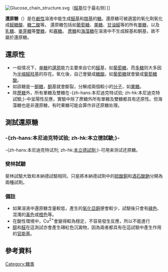 {{noteTA|G1=LS}}
[[File:Glucose_chain_structure.svg|thumb]]（[[醛|醛基]]位于最右侧）]]

'''還原糖'''（{{Lang-en|'''reducing sugar'''}}）是在[[鹼性|鹼性]]溶液中能生成[[醛基|醛基]]和[[羰基|羰基]]的[[糖|糖]]。還原糖可被適當的氧化劑氧化成[[糖酸|醛糖酸]]、[[糖酸|糖二酸]]等。
還原糖包括如[[葡萄糖|葡萄糖]]、[[果糖|果糖]]、[[甘油醛|甘油醛]]等的所有[[單糖|單糖]]，以及[[乳糖|乳糖]]、[[麥芽糖|麥芽糖]]等[[雙糖|雙糖]]，和[[寡糖|寡糖]]。
[[蔗糖|蔗糖]]和[[海藻糖|海藻糖]]在溶液中不生成醛基和酮基，故不屬於還原糖。

== 還原性 ==
* 一般情况下，[[单糖|单糖]]的[[還原|還原]]能力主要來自它的[[醛|醛]]基，如[[葡萄糖|葡萄糖]]，而[[多糖|多糖]]则大多因为[[半缩醛|半缩醛]][[羟基|羟基]]的存在。氧化後，自己會變成[[糖酸|糖酸]]。如[[葡萄糖|葡萄糖]]就會變成[[葡萄糖酸|葡萄糖酸]]。
* 如該糖是一[[酮糖|酮糖]]，[[酮|酮]]基就會斷裂，分解成兩個較小的[[分子|分子]]，如[[果糖|果糖]]。{{來源請求}}
* 除[[蔗糖|蔗糖]]外，所有單糖及雙糖在-{zh-hans:本尼迪克特试验; zh-hk:本尼迪克特試驗;}-中呈陽性反應，實驗中除了蔗糖外所有單糖及雙糖都具有还原性。但海藻糖也是非還原糖，有时果糖可能会算作非还原糖处理。

== 測試還原糖 ==
=== -{zh-hans:本尼迪克特试验; zh-hk:本立德試驗;}- ===
{{main|班氏試劑}} 
-{zh-hans:本尼迪克特试剂; zh-hk:[[本立德試劑|本立德試劑]];}-可用来测试还原糖。

=== 斐林試驗 ===
{{main|斐林试剂}}
斐林試驗大致和本納德試驗相同，只是將本納德試劑中的[[硫酸銅|硫酸銅]]和[[酒石酸鈉|酒石酸鈉]]分開為兩種試劑。

=== 備註 ===
* 如果溶液中還原糖含量較低，產生的[[氧化亞銅|氧化亞銅]]便會較少，試驗後只會有[[綠色|綠色]]、混濁的[[黃色|黃色]]或[[橙色|橙色]]等。
* 在酸性環境中，Cu<sup>2+</sup>會變得較為穩定，不容易發生反應，所以不能進行
* [[醇|醇]]和[[醛|醛]]在這測試亦會產生磚紅色沉澱物，因為兩者都具有在這試驗中產生作用的[[官能基|官能基]]。

== 參考資料 ==
<div class="references-small">
<references />
</div>

[[Category:糖类|Category:糖类]]